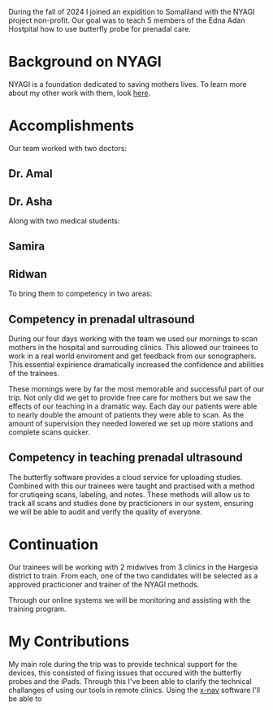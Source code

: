 During the fall of 2024 I joined an expidition to Somaliland with the NYAGI project non-profit. Our goal was to teach 5 members of the Edna Adan Hostpital how to use butterfly probe for prenadal care.

# Background on NYAGI
NYAGI is a foundation dedicated to saving mothers lives. To learn more about my other work with them, look [here](/projects/nyagi).

# Accomplishments
Our team worked with two doctors:
## Dr. Amal
## Dr. Asha

Along with two medical students:
## Samira
## Ridwan


To bring them to competency in two areas:

## Competency in prenadal ultrasound
During our four days working with the team we used our mornings to scan mothers in the hospital and surrouding clinics. This allowed our trainees to work in a real world enviroment and get feedback from our sonographers. This essential expirience dramatically increased the confidence and abilities of the trainees.

These mornings were by far the most memorable and successful part of our trip. Not only did we get to provide free care for mothers but we saw the effects of our teaching in a dramatic way. Each day our patients were able to nearly double the amount of patients they were able to scan. As the amount of supervision they needed lowered we set up more stations and complete scans quicker.  

## Competency in teaching prenadal ultrasound
The butterfly software provides a cloud service for uploading studies. Combined with this our trainees were taught and practised with a method for crutiqeing scans, labeling, and notes. These methods will allow us to track all scans and studies done by practicioners in our system, ensuring we will be able to audit and verify the quality of everyone. 

# Continuation
Our trainees will be working with 2 midwives from 3 clinics in the Hargesia district to train. From each, one of the two candidates will be selected as a approved practicioner and trainer of the NYAGI methods. 

Through our online systems we will be monitoring and assisting with the training program.

# My Contributions
My main role during the trip was to provide technical support for the devices, this consisted of fixing issues that occured with the butterfly probes and the iPads. Through this I've been able to clarify the technical challanges of using our tools in remote clinics. Using the [x-nav](/projects/xnav) software I'll be able to 
